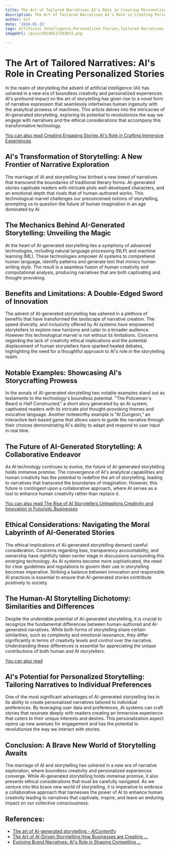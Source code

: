 ```yaml
---
title: The Art of Tailored Narratives AI's Role in Creating Personalized Stories
description: The Art of Tailored Narratives AI's Role in Creating Personalized Stories
author: Usf
date: '2024-01-15'
tags: Artificial Intelligence,Personalized Stories,Tailored Narratives,Storytelling,Art
imageUrl: /pixa/20240117203033.png

---
```

# The Art of Tailored Narratives: AI's Role in Creating Personalized Stories

In the realm of storytelling the advent of artificial intelligence (AI) has ushered in a new era of boundless creativity and personalized experiences. AI's  profound impact on the art of storytelling has given rise to a novel form of narrative expression that seamlessly intertwines human ingenuity with the analytical prowess of machines. This article delves into the intricacies of AI-generated  storytelling, exploring its potential to revolutionize the way we engage with narratives and the ethical considerations  that accompany this transformative technology.

[You  can also read Creating Engaging Stories AI's Role in Crafting Immersive Experiences](Creating%20Engaging%20Stories%20AI%27s%20Role%20in%20Crafting%20Immersive%20Experiences)


## AI's Transformation of Storytelling: A New Frontier of Narrative  Exploration

The marriage of  AI and storytelling has birthed a new breed of narratives  that transcend the boundaries of traditional literary  forms. AI-generated  stories captivate readers with intricate plots well-developed characters, and an emotional depth that rivals that  of human-authored works. This technological marvel challenges our  preconceived notions of storytelling, prompting us to question  the future of human imagination in  an age dominated by AI.

## The Mechanics Behind AI-Generated Storytelling: Unveiling the Magic

At  the heart of AI-generated storytelling lies a symphony of advanced technologies,  including natural language processing (NLP) and machine learning (ML). These technologies empower AI systems to comprehend human language, identify patterns and generate text that mimics human writing style. The result is a seamless fusion of human creativity and  computational analysis, producing narratives that are both captivating and thought-provoking.

## Benefits and Limitations: A Double-Edged  Sword of Innovation

The advent of AI-generated storytelling  has ushered in a plethora of  benefits that have transformed the landscape of narrative creation. The  speed diversity, and inclusivity offered by AI systems have empowered storytellers to  explore new  horizons and cater  to a broader audience. However this technological marvel is not without its limitations. Concerns regarding the lack of creativity ethical implications and the potential displacement of human storytellers have sparked heated debates,  highlighting the need for a thoughtful approach to AI's role in the  storytelling  realm.

## Notable Examples: Showcasing AI's  Storycrafting Prowess

In the annals of AI-generated storytelling two notable examples stand out as testaments  to  the technology's  boundless  potential. "The Policeman's Beard is Half  Constructed," a short  story generated by an AI system,  captivated readers with its  intricate plot thought-provoking themes and evocative language. Another noteworthy  example is "AI Dungeon," an  interactive text-based game  that allows users to guide the narrative through their choices demonstrating AI's ability to adapt and respond  to user input in real time.

## The Future of AI-Generated Storytelling: A  Collaborative Endeavor

As AI technology  continues to evolve, the future of AI-generated storytelling holds immense  promise. The convergence of AI's analytical  capabilities  and human creativity has the  potential to redefine the  art of storytelling, leading to narratives that transcend the boundaries of imagination. However,  this future is contingent upon a collaborative approach, where AI serves as a  tool to enhance human creativity rather than replace it.

[You can also read The Rise of AI Storytellers Unleashing Creativity and Innovation in Futuristic Businesses](The%20Rise%20of%20AI%20Storytellers%20Unleashing%20Creativity%20and%20Innovation%20in%20Futuristic%20Businesses)


## Ethical Considerations: Navigating the Moral Labyrinth of AI-Generated Stories

The ethical  implications of AI-generated storytelling  demand careful consideration. Concerns regarding bias, transparency accountability, and ownership have rightfully  taken center stage in discussions surrounding this emerging technology. As AI systems  become more sophisticated, the need for  clear guidelines and regulations to govern their use in storytelling  becomes imperative.  Striking a balance between innovation and responsible AI practices is essential to ensure that AI-generated stories contribute  positively to society.

## The Human-AI Storytelling Dichotomy: Similarities and Differences

Despite the undeniable potential of AI-generated storytelling, it is crucial to recognize the fundamental  differences between human-authored and  AI-generated  narratives. While  both forms of storytelling share certain similarities, such as complexity and emotional resonance,  they differ significantly in terms of creativity levels and control over the narrative. Understanding these differences is essential for appreciating the unique contributions of both human and  AI  storytellers.

[You can also read ]()


## AI's Potential for Personalized Storytelling: Tailoring Narratives to  Individual  Preferences

One of  the most significant advantages  of AI-generated storytelling lies in its ability to create personalized narratives tailored to individual preferences. By leveraging  user  data and  preferences, AI systems can craft stories  that resonate deeply with readers creating an immersive experience that caters to their  unique interests and desires. This personalization aspect opens up new avenues for engagement and has the potential to revolutionize the way  we interact with stories.

## Conclusion: A Brave New World of Storytelling Awaits

The marriage of  AI and storytelling has ushered in a new era  of narrative exploration, where boundless  creativity and personalized experiences converge. While AI-generated storytelling holds immense promise, it also presents ethical  considerations that must be carefully navigated. As we venture into this brave  new world of storytelling, it is imperative to embrace a collaborative approach that harnesses  the power of AI to enhance human creativity leading to narratives that captivate, inspire, and leave an enduring  impact on  our collective consciousness.

## References:
- [The art of AI-generated storytelling - AIContentfy](https://aicontentfy.com/en/blog/art-of-ai-generated-storytelling)
- [The Art of AI-Driven Storytelling How Businesses are Creating ...](https://personalizedstorytelling.com/blog/the%20art%20of%20ai-driven%20storytelling%20how%20businesses%20are%20creating%20tailored%20narratives)
- [Evolving Brand Narratives: AI's Role in Shaping Compelling ...](https://medium.com/the-creators-oasis/evolving-brand-narratives-ais-role-in-shaping-compelling-storytelling-5a042f62f96f)
